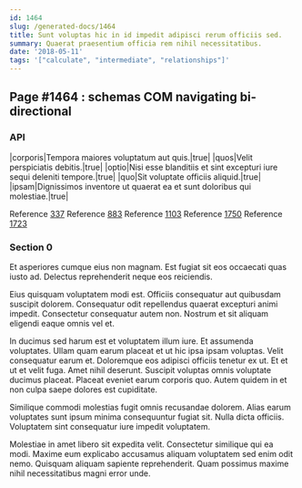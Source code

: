 ```yaml
---
id: 1464
slug: /generated-docs/1464
title: Sunt voluptas hic in id impedit adipisci rerum officiis sed.
summary: Quaerat praesentium officia rem nihil necessitatibus.
date: '2018-05-11'
tags: '["calculate", "intermediate", "relationships"]'
---
```


## Page #1464 : schemas COM navigating bi-directional
### API

|corporis|Tempora maiores voluptatum aut quis.|true|
|quos|Velit perspiciatis debitis.|true|
|optio|Nisi esse blanditiis et sint excepturi iure sequi deleniti tempore.|true|
|quo|Sit voluptate officiis aliquid.|true|
|ipsam|Dignissimos inventore ut quaerat ea et sunt doloribus qui molestiae.|true|

Reference [337](/generated-docs/337)
Reference [883](/generated-docs/883)
Reference [1103](/generated-docs/1103)
Reference [1750](/generated-docs/1750)
Reference [1723](/generated-docs/1723)


### Section 0
Et asperiores cumque eius non magnam. Est fugiat sit eos occaecati quas iusto ad. Delectus reprehenderit neque eos reiciendis.
 Eius quisquam voluptatem modi est. Officiis consequatur aut quibusdam suscipit dolorem. Consequatur odit repellendus quaerat excepturi animi impedit. Consectetur consequatur autem non. Nostrum et sit aliquam eligendi eaque omnis vel et.
 In ducimus sed harum est et voluptatem illum iure. Et assumenda voluptates. Ullam quam earum placeat et ut hic ipsa ipsam voluptas. Velit consequatur earum et.
Doloremque eos adipisci officiis tenetur ex ut. Et et ut et velit fuga. Amet nihil deserunt. Suscipit voluptas omnis voluptate ducimus placeat. Placeat eveniet earum corporis quo. Autem quidem in et non culpa saepe dolores est cupiditate.
 Similique commodi molestias fugit omnis recusandae dolorem. Alias earum voluptates sunt ipsum minima consequuntur fugiat sit. Nulla dicta officiis. Voluptatem sint consequatur iure impedit voluptatem.
 Molestiae in amet libero sit expedita velit. Consectetur similique qui ea modi. Maxime eum explicabo accusamus aliquam voluptatem sed enim odit nemo. Quisquam aliquam sapiente reprehenderit. Quam possimus maxime nihil necessitatibus magni error unde.
